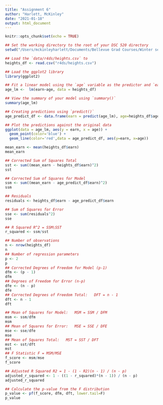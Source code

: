 ```yaml
---
title: "Assignment 6"
author: "Harlett, McKinley"
date: "2021-01-18"
output: html_document
---
```


```r
knitr::opts_chunk$set(echo = TRUE)
```

```r
## Set the working directory to the root of your DSC 520 directory
setwd("/Users/mckinleyharlett/Documents/Bellevue Grad Courses/Winter semester/Statistics in Data Science/GitHub Assignments/dsc520/dsc520/data")

## Load the `data/r4ds/heights.csv` to
heights_df <- read.csv("r4ds/heights.csv")
```

```r
## Load the ggplot2 library
library(ggplot2)
```

```r
## Fit a linear model using the `age` variable as the predictor and `earn` as the outcome
age_lm <-  lm(earn~age, data = heights_df)

## View the summary of your model using `summary()`
summary(age_lm)

```

```r
## Creating predictions using `predict()`
age_predict_df <- data.frame(earn = predict(age_lm), age=heights_df$age)

## Plot the predictions against the original data
ggplot(data = age_lm, aes(y = earn, x = age)) +
  geom_point(color='blue') +
  geom_line(color='red',data = age_predict_df, aes(y=earn, x=age))
```

```r
mean_earn <- mean(heights_df$earn)
mean_earn
```

```r
## Corrected Sum of Squares Total
sst <- sum((mean_earn - heights_df$earn)^2)
sst
```

```r
## Corrected Sum of Squares for Model
ssm <- sum((mean_earn - age_predict_df$earn)^2)
ssm
```

```r
## Residuals
residuals <- heights_df$earn - age_predict_df$earn
```

```r
## Sum of Squares for Error
sse <- sum(residuals^2)
sse
```

```r
## R Squared R^2 = SSM\SST
r_squared <- ssm/sst
```

```r
## Number of observations
n <- nrow(heights_df)
n
## Number of regression parameters
p <- 2
p
## Corrected Degrees of Freedom for Model (p-1)
dfm <- (p - 1)
dfm
## Degrees of Freedom for Error (n-p)
dfe <- (n - p)
dfe
## Corrected Degrees of Freedom Total:   DFT = n - 1
dft <- n - 1
dft
```

```r
## Mean of Squares for Model:   MSM = SSM / DFM
msm <- ssm/dfm
msm
## Mean of Squares for Error:   MSE = SSE / DFE
mse <- sse/dfe
mse
## Mean of Squares Total:   MST = SST / DFT
mst <- sst/dft
mst
## F Statistic F = MSM/MSE
f_score <- msm/mse
f_score
```

```r
## Adjusted R Squared R2 = 1 - (1 - R2)(n - 1) / (n - p)
adjusted_r_squared <- 1 - ((1 - r_squared)*(n - 1)) / (n - p)
adjusted_r_squared
```

```r
## Calculate the p-value from the F distribution
p_value <- pf(f_score, dfm, dft, lower.tail=F)
p_value
```
